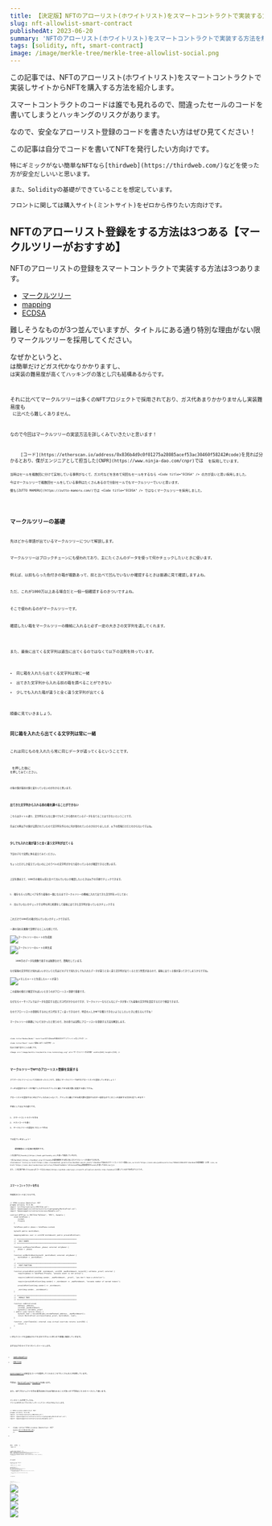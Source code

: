 ```yaml
---
title: 【決定版】NFTのアローリスト(ホワイトリスト)をスマートコントラクトで実装する方法
slug: nft-allowlist-smart-contract
publishedAt: 2023-06-20
summary: 'NFTのアローリスト(ホワイトリスト)をスマートコントラクトで実装する方法を解説する'
tags: [solidity, nft, smart-contract]
image: /image/merkle-tree/merkle-tree-allowlist-social.png
---
```


この記事では、NFTのアローリスト(ホワイトリスト)をスマートコントラクトで実装しサイトからNFTを購入する方法を紹介します。

スマートコントラクトのコードは誰でも見れるので、間違ったセールのコードを書いてしまうと<Bold>ハッキングのリスク</Bold>があります。

なので、安全なアローリスト登録のコードを書きたい方はぜひ見てください！

<AlertCard  title="対象読者">
	この記事は自分でコードを書いてNFTを発行したい方向けです。

	特にギミックがない簡単なNFTなら[thirdweb](https://thirdweb.com/)などを使った方が安全だしいいと思います。

	また、Solidityの基礎ができていることを想定しています。

	フロントに関しては購入サイト(ミントサイト)をゼロから作りたい方向けです。
</AlertCard>

## NFTのアローリスト登録をする方法は3つある【マークルツリーがおすすめ】

NFTのアローリストの登録をスマートコントラクトで実装する方法は3つあります。

- [マークルツリー](https://ja.wikipedia.org/wiki/%E3%83%8F%E3%83%83%E3%82%B7%E3%83%A5%E6%9C%A8)
- [mapping](https://www.tutorialspoint.com/solidity/solidity_mappings.htm)
- [ECDSA](https://zoom-blc.com/what-is-ecdsa)

難しそうなものが3つ並んでいますが、タイトルにある通り特別な理由がない限り<Bold>マークルツリーを採用</Bold>してください。

なぜかというと、<Code title="mapping" /> は簡単だけどガス代かなりかかりますし、<Code title="ECDSA" /> は実装の難易度が高くてハッキングの落とし穴も結構あるからです。

それに比べてマークルツリーは多くのNFTプロジェクトで採用されており、ガス代あまりかかりませんし実装難易度も <Code title="ECDSA" /> に比べたら難しくありません。

なので今回はマークルツリーの実装方法を詳しくみていきたいと思います！

<AlertCard  title="CNPRのECDSAについて">
	[コード](https://etherscan.io/address/0x836b4d9c0f01275a28085acef53ac30460f58242#code)を見れば分かるとおり、僕がエンジニアとして担当した[CNPR](https://www.ninja-dao.com/cnpr)では <Code title="ECDSA" /> を採用しています。

	当時はセールを複数回に分けて実地している事例がなくて、ガス代などを含めて何回もセールをするなら <Code title="ECDSA" /> の方が良いと思い採用しました。

	今はマークルツリーで複数回セールをしている事例はたくさんあるので分割セールでもマークルツリーでいいと思います。

	僕も[ZUTTO MAMORU](https://zutto-mamoru.com/)では <Code title="ECDSA" /> ではなくマークルツリーを採用しました。
</AlertCard>

## マークルツリーの基礎

先ほどから単語が出ているマークルツリーについて解説します。

マークルツリーはブロックチェーンにも使われており、主にたくさんのデータを使って何かチェックしたいときに使います。

例えば、以前もらった色付きの箱が複数あって、前と比べて凹んでいないか確認するときは普通に見て確認しますよね。

ただ、これが1000万以上ある場合だと一個一個確認するのきついですよね。

そこで使われるのがマークルツリーです。

確認したい箱をマークルツリーの機械に入れると必ず一定の大きさの文字列を返してくれます。

<MerkleTreeIntro showBoxData={false}/>

また、最後に出てくる文字列は適当に出てくるのではなくて以下の法則を持っています。

- 同じ箱を入れたら出てくる文字列は常に一緒
- 出てきた文字列から入れる前の箱を調べることができない
- 少しでも入れた箱が違うと全く違う文字列が出てくる

順番に見ていきましょう。

### 同じ箱を入れたら出てくる文字列は常に一緒
これは<Bold>同じものを入れたら常に同じデータが返ってくる</Bold>ということです。

<Code title="change" /> を押した後に <Code title="reset" /> を押してみてください。

<Code title="0x" /> の後の値が最初の値と変わっていないのがわかると思います。

<MerkleTreeIntro/>

### 出てきた文字列から入れる前の箱を調べることができない

こちらはタイトル通り、<Bold>文字列をどんなに調べてもそこから使われているデータを当てることはできない</Bold>ということです。

先ほどの例は下の値が公開されていたので文字列を作るのに何が使われていたのか分かりましたが、以下の情報だけだとわからないですよね。

<MerkleTreeIntro showBoxList={false} showBoxData={false} />

### 少しでも入れた箱が違うと全く違う文字列が出てくる

下記のデモで実際に角を変えてみてください。

ちょっとだけしか変えていないのに上のラベルの文字列がかなり変わっているのが確認できると思います。

<MerkleTreeIntro showChangeRadiusAndWeight={true}/>

上記を踏まえて、1000万の箱を以前と比べて凹んでいないか確認したいときは以下の手順でチェックできます。

1. 箱をもらった時にペアを作り最後の一個になるまでマークルツリーの機械に入れて出てきた文字列をメモしておく

2. 凹んでいないかチェックする時も同じ処理をして最後に出てきた文字列があっているかチェックする

これだけで1000万の箱が凹んでいないかチェックできます。

一連の流れを画像で説明するとこんな感じです。

<Image src="/image/merkle-tree/merkle-tree-generate.svg" alt="マークルツリーのルートの生成図" width={724} height={632} />

<Image src="/image/merkle-tree/merkle-tree-regenerate.svg" alt="マークルツリーのルートの再生成" width={724} height={632} />

<AlertCard variant="warning" title="画像についての注意">
	1000万のデータを画像で表すのは無理なので、簡略化しています。
</AlertCard>

なぜ最後の文字列だけ見ればいいかというと先ほどのデモで見た<Bold>少しでも入れたデータが違うと全く違う文字列が出てくる</Bold>と言う性質があるので、最後に出てくる値が違ってきてしまうからですね。

<Image src="/image/merkle-tree/merkle-tree-regenerate-error.svg" alt="メモしたルートと生成したルートが違う" width={724} height={632} />

この<Bold>最後の値だけ確認すればいい</Bold>と言うのがアローリスト登録で重要です。

なぜならイーサリアムではデータを設定する度にガス代がかかるのですが、マークルツリーならどんなにデータが多くても最後の文字列を設定するだけで検証できます。

なのでアローリストの登録をするのにガス代をすごく安くできるので、特定の人しかNFTを購入できないようにしたいときに使えるんですね！

マークルツリーの基礎について分かったと思うので、次の章では実際にアローリストを登録する方法を解説します。

<AlertCard  title="マークルツリーの用語" variant="pro">
	<Code title="Leaves(Leaf)" text="データをハッシュ化したもの" />

	<Code title="Nodes(Node)" text="LeafまたはNodeを組み合わせてしてハッシュ化したもの" />

	<Code title="Root" text="最後に出てくる文字列" />

	先ほどの図で表すとこんな感じです。

	<Image src="/image/merkle-tree/merkle-tree-terminology.svg" alt="マークルツリーの全体図" width={648} height={526} />
</AlertCard>

## マークルツリーでNFTのアローリスト登録を実装する

さてマークルツリーについて大体わかったところで、実際にマークルツリーでNFTのアローリストを登録していきましょう！

さっきは登録するデータが箱でしたがそれをアドレスと購入できる最大数に変更する感じですね。

アローリストを登録するときはアドレスのみじゃなくて、アドレスと購入できる最大数を登録するのが一般的なのでこの二つを設定する方法を見ていきます！

手順としては以下の通りです。

1. スマートコントラクトを作る
2. テストコードを書く
3. マークルツリーの認証をフロントで作る

では見ていきましょう！

<AlertCard  title="環境構築">
	環境構築はこの記事の範囲外です。

	この記事では[foundry](https://book.getfoundry.sh/)を使って解説していきます。

	一応[hardhat](https://hardhat.org/)とfoundryの環境構築をする際に役に立ちそうなリソースを載せておきます。
	<CustomList list={[<a href="https://dev.classmethod.jp/articles/hardhat-quick-start/">Hardhatで始めるスマートコントラクト開発</a>,<a href="https://zenn.dev/yuk6ra/articles/789d411398c6f9">Hardhatの環境構築（入門）</a>,<a href="https://zenn.dev/razokulover/articles/574eb471e6db1c">EthereumのDapp開発環境のFoundryを使ってみる</a>]}/>

	また、この記事で使ったfoundryのコードは[GitHub](https://github.com/ryuji-orca/nft-allowlist-merkle-tree-foundry)に公開しているので参考までにどうぞ。
</AlertCard>

### スマートコントラクトを作る

完成系のコードはこちらです。

```solidity title="src/nftFree.sol"
// SPDX-License-Identifier: MIT
pragma solidity ^0.8.20;
import "erc721a/contracts//ERC721A.sol";
import "@openzeppelin/contracts/utils/cryptography/MerkleProof.sol";
import "@openzeppelin/contracts/access/Ownable.sol";

contract NFTFree is ERC721A("MyToken", "MTK"), Ownable {
	enum SalePhase {
		Locked,
		Presale
	}

	SalePhase public phase = SalePhase.Locked;

	bytes32 public merkleRoot;

	mapping(address user => uint256 mintAmount) public presaleMintCount;

	// =============================================================
	//   ONLY OWNER
	// =============================================================

	function setPhase(SalePhase _phase) external onlyOwner {
		phase = _phase;
	}

	function setMerkleRoot(bytes32 _merkleRoot) external onlyOwner {
		merkleRoot = _merkleRoot;
	}

	// =============================================================
	//   MINT FUNCTION
	// =============================================================

	function presaleMint(uint256 _mintAmount, uint256 _maxMintAmount, bytes32[] calldata _proof) external {
		require(phase == SalePhase.Presale, "presale event is not active");

		require(isWhitelisted(msg.sender, _maxMintAmount, _proof), "you don't have a whitelist");

		require(presaleMintCount[msg.sender] + _mintAmount <= _maxMintAmount, "exceeds number of earned tokens");

		presaleMintCount[msg.sender] += _mintAmount;

		_mint(msg.sender, _mintAmount);
	}

	// =============================================================
	//   MERKLE TREE
	// =============================================================

	function isWhitelisted(
		address _address,
		uint256 _maxMintAmount,
		bytes32[] calldata _proof
	) public view returns (bool) {
		bytes32 leaf = keccak256(abi.encodePacked(_address, _maxMintAmount));
		return MerkleProof.verifyCalldata(_proof, merkleRoot, leaf);
	}

	function _startTokenId() internal view virtual override returns (uint256) {
		return 1;
	}
}
```

いきなりコードを全部出されても分かりずらいと思うので順番に解説していきます。

まずは以下のライブラリをインストールします。

- [openzeppelin](https://docs.openzeppelin.com/contracts/)
- [ERC721A](https://github.com/chiru-labs/ERC721A)

[openzeppelin](https://www.openzeppelin.com/)は安全なコードを提供してくれるところでたくさんの人が利用しています。

今回は、[MerkleProof](https://docs.openzeppelin.com/contracts/api/utils#MerkleProof)と[Ownable](https://docs.openzeppelin.com/contracts/api/access#Ownable)を使います。

また、NFTプロジェクトを作る場合はERC721Aが使われることが多いので今回はこちらをベースとして使います。

インストールが完了したら、<Code title=".sol"/> ファイルを作りライブラリをインポートしてコードを以下のようにします。

```solidity title="src/nftFree.sol"
// SPDX-License-Identifier: MIT
pragma solidity ^0.8.20;
import "erc721a/contracts//ERC721A.sol";
import "@openzeppelin/contracts/utils/cryptography/MerkleProof.sol";
import "@openzeppelin/contracts/access/Ownable.sol";
```

- <Code title="SPDX-License-Identifier: MIT" text={<a href="https://www.skyarch.net/blog/spdx-license-identifiers-%E3%81%A3%E3%81%A6%E3%81%AA%E3%82%93%E3%81%A0%E3%80%82/" >コードのライセンス</a>} />
- <Code title="pragma solidity" text="バージョン指定" />

次に <Code title="contract"/> を作り <Code title="ERC721A"/> と <Code title="Ownable"/> を継承します。

```solidity title="src/nftFree.sol" {7-12}
// SPDX-License-Identifier: MIT
pragma solidity ^0.8.20;
import "erc721a/contracts//ERC721A.sol";
import "@openzeppelin/contracts/utils/cryptography/MerkleProof.sol";
import "@openzeppelin/contracts/access/Ownable.sol";

contract NFT is ERC721A("MyToken", "MTK"), Ownable {
function _startTokenId() internal view virtual override returns (uint256) {
    return 1;
  }
}
```

<Code title="MyToken" /> がトークン名で <Code title="MTK" /> がシンボル名です。

ERC721AはトークンIDが <Code title="0" /> から始まるので <Code title="1" /> から始まるように変更しています。

これで準備ができたのでセールのコードを追加します。

```solidity title="src/nftFree.sol" {8-10}
// SPDX-License-Identifier: MIT
pragma solidity ^0.8.20;
import "erc721a/contracts//ERC721A.sol";
import "@openzeppelin/contracts/utils/cryptography/MerkleProof.sol";
import "@openzeppelin/contracts/access/Ownable.sol";

contract NFTFree is ERC721A("MyToken", "MTK"), Ownable {
	function presaleMint(uint256 _mintAmount, uint256 _maxMintAmount, bytes32[] calldata _proof) external {
		_mint(msg.sender, _mintAmount);
	}

	function _startTokenId() internal view virtual override returns (uint256) {
		return 1;
	}
}
```
<Code title="presaleMint" /> は3つの引数を受け取ります。

- <Code title="_mintAmount" text="購入する枚数" />
- <Code title="_maxMintAmount" text="最大で購入できる枚数" />
- <Code title="_proof" text="マークルツリー内にデータがあるかどうか調べる" />

その下にERC721Aの <Code title="_mint" /> 関数を設置しています。

これを実行すると購入しようとしている人に〇〇量のNFTが送られます。

ただこれだと誰でも実行できてしまうので、マークルツリーで特定の人しか購入できないようにしていきましょう！

```solidity title="src/nftFree.sol" {8,10-12,15,19-26}
// SPDX-License-Identifier: MIT
pragma solidity ^0.8.20;
import "erc721a/contracts//ERC721A.sol";
import "@openzeppelin/contracts/utils/cryptography/MerkleProof.sol";
import "@openzeppelin/contracts/access/Ownable.sol";

contract NFTFree is ERC721A("MyToken", "MTK"), Ownable {
	bytes32 public merkleRoot;

	function setMerkleRoot(bytes32 _merkleRoot) external onlyOwner {
		merkleRoot = _merkleRoot;
	}

	function presaleMint(uint256 _mintAmount, uint256 _maxMintAmount, bytes32[] calldata _proof) external {
		require(isWhitelisted(msg.sender, _maxMintAmount, _proof), "you don't have a whitelist");
		_mint(msg.sender, _mintAmount);
	}

	function isWhitelisted(
		address _address,
		uint256 _maxMintAmount,
		bytes32[] calldata _proof
	) public view returns (bool) {
		bytes32 leaf = keccak256(abi.encodePacked(_address, _maxMintAmount));
		return MerkleProof.verifyCalldata(_proof, merkleRoot, leaf);
	}

	function _startTokenId() internal view virtual override returns (uint256) {
		return 1;
	}
}
```

<Code title="merkleRoot" /> を誰でも変更できてしまうと悪用されてしまうので <Code title="setMerkleRoot" /> に <Code title="onlyOwner" /> をつけています。

```solidity title="src/nftFree.sol" /onlyOwner/
	function setMerkleRoot(bytes32 _merkleRoot) external onlyOwner {
		merkleRoot = _merkleRoot;
	}
```

<Code title="onlyOwner" /> をつけると関数を実行できるのを<Bold>コントラクトのオーナーのみに制限</Bold>してくれます。

また、 <Code title="presaleMint" /> に <Code title="require" /> を追加して <Code title="isWhitelisted" /> が <Code title="false" /> だったらエラーが出るようにしています。

```solidity title="src/nftFree.sol" {2}
	function presaleMint(uint256 _mintAmount, uint256 _maxMintAmount, bytes32[] calldata _proof) external {
		require(isWhitelisted(msg.sender, _maxMintAmount, _proof), "you don't have a whitelist");
		_mint(msg.sender, _mintAmount);
	}
```

<Code title="isWhitelisted" /> では、ウォレットアドレスと購入できる最大数で <Code title="leaf" /> を作ってマークルツリーの認証をしています。

```solidity title="src/nftFree.sol" 
	function isWhitelisted(
		address _address,
		uint256 _maxMintAmount,
		bytes32[] calldata _proof
	) public view returns (bool) {
		bytes32 leaf = keccak256(abi.encodePacked(_address, _maxMintAmount));
		return MerkleProof.verifyCalldata(_proof, merkleRoot, leaf);
	}
```

結構難しそうなことをしているように見えますが、一個一個見ていきます。

まず、<Code title={<a href="https://docs.soliditylang.org/en/v0.8.11/abi-spec.html" >abi.encodePacked</a>} /> はデータをくっつけて <Code title={<a href="https://wa3.i-3-i.info/word1933.html" >バイト型</a>} /> に変換します。

なぜ、これをやるかというとデータを <Code title="バイト型" /> に変えないと[EVM](https://ethereum.org/ja/developers/docs/evm/)が読み取れないからですね。

<Image src="/image/merkle-tree/abi-encode-packed-compare-group.svg" alt="abi.encodePackedを使う場合と使うわない場合の比較図" width={724} height={341} />

もう少し詳しくいうとEVMがバイトデータを扱うようにできていてそこで使われる <Code title={<a href="https://www.ruckplus-tech.io/blog/web3-1#:~:text=Keccak%2D256%20%E3%81%AF%E3%80%81Ethereum%20%E3%83%96%E3%83%AD%E3%83%83%E3%82%AF,%E3%81%AB%E3%82%88%E3%81%A3%E3%81%A6%E3%83%8F%E3%83%83%E3%82%B7%E3%83%A5%E5%8C%96%E3%81%95%E3%82%8C%E3%81%BE%E3%81%99%E3%80%82" >keccak256</a>} /> の受け付けるデータが <Code title="バイト型" /> だから変換しています。

試しに以下のコードを作って呼び出すとコメントアウトのデータが返ってきます。

```solidity title="src/nftFree.sol"
	//return: 0xf39fd6e51aad88f6f4ce6ab8827279cfffb92266000000000000000000000000000000000000000000000000000000000000000a
	function testAbiEncodePacked() public pure returns (bytes memory) {
		address a = 0xf39Fd6e51aad88F6F4ce6aB8827279cffFb92266;
		uint256 b = 10;
		return abi.encodePacked(a, b);
	}
```

さらに詳しく見たい方はこちらの[abi.encodePacked()の働きを見てみよう](https://qiita.com/Voldemort/items/2d9f01c2a7aaabdcc067)がわかりやすいと思います。


ただ、これだと何のデータを入れたかわかってしまうので <Code title="keccak256" /> で一定の長さの<a href="https://wa3.i-3-i.info/word11949.html" >ハッシュ値</a>に変換します。

まぁ要するに入れたデータをわからないようにして悪いことできないようにしている感じです。

<Image src="/image/merkle-tree/keccak256-not-view.svg" alt="keccak256を使うと元のデータを調べることができない" width={724} height={250} />

前の章のマークルツリーの基礎で説明した<Bold>常に一定の大きさの文字列を返して逆から計算することができない</Bold>というのはこの機能を使っているからです。

試しに先ほどのデータに対して <Code title="keccak256" /> を使ってみるとコメントアウトのデータが返ってきます。

```solidity title="src/nftFree.sol"
	//return: 0x569ab48c70cc15322c9253243aab005d1c64df7c33031cf8dfb5a8ac071d368d
	function testKeccak256AbiEncode() public pure returns (bytes32) {
		address a = 0xf39Fd6e51aad88F6F4ce6aB8827279cffFb92266;
		uint256 b = 10;
		return keccak256(abi.encodePacked(a, b));
	}
```

さっきの文字列に比べてだいぶ短くなったのがわかると思います。

また、Chatgptに値を戻すように指示しても無理ですね。

<Image src="/image/merkle-tree/keccak256-chatgpt.jpg" alt="chatgptに聞いてもkeccak256で生成したデータを復元できない" width={724} height={262} />

ちなみに前の <Code title="0x" /> は文字列が<a href="https://wa3.i-3-i.info/word1610.html" >16進数</a>であることを表しています。

さらに詳しくみたい方はこちらの[Hashing Functions In Solidity Using Keccak256](https://medium.com/0xcode/hashing-functions-in-solidity-using-keccak256-70779ea55bb0)が参考になると思います。

まとめると <Code title="leaf" /> を生成するためにやっていることは以下の通りです。

1. <Code title="_address" /> と <Code title="_maxMintAmount" /> をくっつけて <Code title="バイト型" />にデータを変換
2. それをハッシュ化して一定の長さの文字列に変換

これだけです。

次に、<Code title="MerkleProof.verifyCalldata" /> を見ていきます。

ここでは、3つの引数を受け取って <Code title="root" /> の中にさっき作った <Code title="leaf" /> があるかどうか確認しています。

```solidity title="src/nftFree.sol" /MerkleProof.verifyCalldata(_proof, merkleRoot, leaf)/
	function isWhitelisted(
		address _address,
		uint256 _maxMintAmount,
		bytes32[] calldata _proof
	) public view returns (bool) {
		bytes32 leaf = keccak256(abi.encodePacked(_address, _maxMintAmount));
		return MerkleProof.verifyCalldata(_proof, merkleRoot, leaf);
	}
```

<Code title="leaf" /> が <Code title="root" /> の中にあるかどうか確認するためには、<Code title="leaf" /> と <Code title="proof" /> から <Code title="root" /> をもう一回計算して設定されている <Code title="root" /> と同じかどうか比較します。

```solidity title="MerkleProof.sol"
	function verifyCalldata(bytes32[] calldata proof, bytes32 root, bytes32 leaf) internal pure returns (bool) {
		return processProofCalldata(proof, leaf) == root;
	}
```

例えば、青の箱が <Code title="root" /> の中に含まれているかどうか確認したいときは、水色の枠線のハッシュ値が必要です。

<Image src="/image/merkle-tree/proof-and-leaf-are-required-to-recalculate-root.svg" alt="rootを再計算するにはProofとleafが必要" width={724} height={249} />

<Code title="bytes32[] calldata proof" /> とあるように渡すときはそれらを配列に入れて渡します。

これで特定の人しか購入できないNFTのセールのコントラクトを作ることができました！

```solidity title="NFTFree.sol"
// SPDX-License-Identifier: MIT
pragma solidity ^0.8.20;
import "erc721a/contracts//ERC721A.sol";
import "@openzeppelin/contracts/utils/cryptography/MerkleProof.sol";
import "@openzeppelin/contracts/access/Ownable.sol";

contract NFTFree is ERC721A("MyToken", "MTK"), Ownable {
	bytes32 public merkleRoot;

	function setMerkleRoot(bytes32 _merkleRoot) external onlyOwner {
		merkleRoot = _merkleRoot;
	}

	function presaleMint(uint256 _mintAmount, uint256 _maxMintAmount, bytes32[] calldata _proof) external {
		require(isWhitelisted(msg.sender, _maxMintAmount, _proof), "you don't have a whitelist");
		_mint(msg.sender, _mintAmount);
	}

	function isWhitelisted(
		address _address,
		uint256 _maxMintAmount,
		bytes32[] calldata _proof
	) public view returns (bool) {
		bytes32 leaf = keccak256(abi.encodePacked(_address, _maxMintAmount));
		return MerkleProof.verifyCalldata(_proof, merkleRoot, leaf);
	}

	function _startTokenId() internal view virtual override returns (uint256) {
		return 1;
	}
}
```

ただこのままだとアローリストを登録している人が無制限に購入できてしまうので、もう少しコントラクトにコードを追加します。

```solidity title="NFTFree.sol" {8-11,13,17,23-25,28,32,34}
// SPDX-License-Identifier: MIT
pragma solidity ^0.8.20;
import "erc721a/contracts//ERC721A.sol";
import "@openzeppelin/contracts/utils/cryptography/MerkleProof.sol";
import "@openzeppelin/contracts/access/Ownable.sol";

contract NFTFree is ERC721A("MyToken", "MTK"), Ownable {
	enum SalePhase {
		Locked,
		Presale
	}

	SalePhase public phase = SalePhase.Locked;

	bytes32 public merkleRoot;

	mapping(address user => uint256 mintAmount) public presaleMintCount;

	function setMerkleRoot(bytes32 _merkleRoot) external onlyOwner {
		merkleRoot = _merkleRoot;
	}

	function setPhase(SalePhase _phase) external onlyOwner {
		phase = _phase;
	}

	function presaleMint(uint256 _mintAmount, uint256 _maxMintAmount, bytes32[] calldata _proof) external {
		require(phase == SalePhase.Presale, "presale event is not active");

		require(isWhitelisted(msg.sender, _maxMintAmount, _proof), "you don't have a whitelist");

		require(presaleMintCount[msg.sender] + _mintAmount <= _maxMintAmount, "exceeds number of earned tokens");

		presaleMintCount[msg.sender] += _mintAmount;

		_mint(msg.sender, _mintAmount);
	}

	function isWhitelisted(
		address _address,
		uint256 _maxMintAmount,
		bytes32[] calldata _proof
	) public view returns (bool) {
		bytes32 leaf = keccak256(abi.encodePacked(_address, _maxMintAmount));
		return MerkleProof.verifyCalldata(_proof, merkleRoot, leaf);
	}

	function _startTokenId() internal view virtual override returns (uint256) {
		return 1;
	}
}
```

これでセールの時間にならないと購入できなくて、購入上限に達したらエラーになるようにできました！

<AlertCard  title="有料販売の場合" variant="pro">
	価格をつけて販売する場合は以下のNFTPayableを参考にしてみてください。
</AlertCard>

### テストコードを書く

上記まででコントラクトのコードは完成したのですが、スマートコントラクトの開発は一つのミスが大惨事になる可能性があるので、作るだけじゃなくてテストしないとダメです。

実際スマートコントラクトの開発をする場合、テストコードを書いている時間の方が長くなると思います😓

例えばfoundryの場合は以下のようにテストしていきます。

```solidity title="test/util/MerkleTreeHelper.sol"
// SPDX-License-Identifier: MIT
pragma solidity ^0.8.20;
import "forge-std/Test.sol";
import "murky/Merkle.sol";

abstract contract MerkleTreeHelper is Test, Merkle {
	struct MerkleDataSet {
		address[] accounts;
		uint256[] units;
		bytes32[] leaves;
		bytes32 root;
	}

	function generateMerkleData(
		address[] memory addresses,
		uint256[] memory units
	) public pure returns (bytes32[] memory leaves) {
		leaves = new bytes32[](addresses.length);
		for (uint256 i = 0; i < addresses.length; i++) {
			leaves[i] = keccak256(abi.encodePacked(addresses[i], units[i]));
		}
		return leaves;
	}

	function createMerkleDataset(uint256 size) internal pure returns (MerkleDataSet memory) {
		address[] memory accounts;
		uint256[] memory units;
		bytes32[] memory leaves;
		bytes32 root;
		accounts = new address[](size);
		units = new uint256[](size);

		for (uint256 i = 0; i < accounts.length; i++) {
			accounts[i] = vm.addr(i + 1);
			units[i] = size + i;
		}

		leaves = generateMerkleData(accounts, units);
		root = getRoot(leaves);
		return MerkleDataSet(accounts, units, leaves, root);
	}
}
```

```solidity title="test/NftFree.t.sol"
// SPDX-License-Identifier: MIT
pragma solidity ^0.8.20;
import "src/NftFree.sol";
import "./util/MerkleTreeHelper.sol";

contract NFTFreeTest is MerkleTreeHelper {
	NFTFree public nftContract;

	address public owner;
	MerkleDataSet internal merkleDataset;

	function setUp() public {
		nftContract = new NFTFree();
		merkleDataset = createMerkleDataset(10);
		owner = nftContract.owner();
		vm.startPrank(owner);
		nftContract.setMerkleRoot(merkleDataset.root);
		vm.stopPrank();
	}

	modifier saleStart() {
		vm.startPrank(owner);
		nftContract.setPhase(NFTFree.SalePhase.Presale);
		vm.stopPrank();
		_;
	}

	// =============================================================
	//   UNIT
	// =============================================================

	function testCheckInitValue() public {
		assertEq(nftContract.name(), "MyToken");
		assertEq(nftContract.symbol(), "MTK");
		assertEq(nftContract.owner(), owner);
		assertEq(nftContract.merkleRoot(), merkleDataset.root);
	}

	// access controll
	function testFailtNotOwner() public {
		vm.startPrank(vm.addr(1));
		nftContract.setPhase(NFTFree.SalePhase.Presale);
	}

	// sale
	function testRevertPresaleMintNotStartSale() public {
		bytes32[] memory proof = getProof(merkleDataset.leaves, 0);
		vm.startPrank(vm.addr(1));
		vm.expectRevert("presale event is not active");
		nftContract.presaleMint(10, 10, proof);
	}

	function testRevertPresaleMintNotRoot() external saleStart {
		MerkleDataSet memory anotherMerkleDataset = createMerkleDataset(15);
		vm.startPrank(owner);
		nftContract.setMerkleRoot(anotherMerkleDataset.root);
		vm.stopPrank();
		bytes32[] memory proof = getProof(merkleDataset.leaves, 0);
		vm.startPrank(vm.addr(1));
		vm.expectRevert("you don't have a whitelist");
		nftContract.presaleMint(1, 10, proof);
	}

	function testRevertPresaleMintNotAddress() external saleStart {
		bytes32[] memory proof = getProof(merkleDataset.leaves, 0);
		vm.startPrank(vm.addr(2));
		vm.expectRevert("you don't have a whitelist");
		nftContract.presaleMint(1, 10, proof);
	}

	function testRevertPresaleMintNotProof() external saleStart {
		bytes32[] memory proof = getProof(merkleDataset.leaves, 1);
		vm.startPrank(vm.addr(1));
		vm.expectRevert("you don't have a whitelist");
		nftContract.presaleMint(1, 10, proof);
	}

	function testRevertPresaleMintNotAllowtedAmount() external saleStart {
		bytes32[] memory proof = getProof(merkleDataset.leaves, 0);
		vm.startPrank(vm.addr(1));
		vm.expectRevert("you don't have a whitelist");
		nftContract.presaleMint(1, 15, proof);
	}

	// =============================================================
	//   INTEGRATION
	// =============================================================

	function testSuccessPresaleMint() external saleStart {
		bytes32[] memory proof = getProof(merkleDataset.leaves, 0);
		vm.startPrank(vm.addr(1));
		nftContract.presaleMint(10, 10, proof);
		assertEq(nftContract.balanceOf(vm.addr(1)), 10);

		nftContract.safeTransferFrom(vm.addr(1), vm.addr(2), 1);
		assertEq(nftContract.balanceOf(vm.addr(1)), 9);
		assertEq(nftContract.balanceOf(vm.addr(2)), 1);

		vm.expectRevert("exceeds number of earned tokens");
		nftContract.presaleMint(10, 10, proof);
		vm.stopPrank();
	}
}
```

Solidityでマークルツリーのテストをするために<a href="https://github.com/dmfxyz/murky">Murky</a>というライブラリを使っています。

マークルツリーの生成に必要なものは <Code title="Helper" /> として別のファイルに記載しそれをメインの方で継承してテストしています。

申し訳ないですが、ここでテストのやり方を説明してしまうと記事が膨大になってしまうので、詳しい説明は省かせていただきます🙇‍♂️

また、Hardhatのテストは[ルブライトさん](https://twitter.com/lavulite_eng)の[GitHub](https://github.com/Lavulite/ERC721MultiSale/blob/main/test/SampleERC721MultiSaleByMerkle.ts)が参考になると思います。

テストが完了したら、テストネットにデプロイします。

やり方は以下の記事が参考になると思います。

- [EthereumのDapp開発環境のFoundryを使ってみる](https://zenn.dev/razokulover/articles/574eb471e6db1c)
- [Foundry Deploying our contract](https://book.getfoundry.sh/tutorials/solidity-scripting?highlight=env#deploying-our-contract)
- [Deploying to a live network](https://hardhat.org/tutorial/deploying-to-a-live-network)


<AlertCard  title="このコードを使う場合の注意" variant="warning">
	このコントラクトはあくまで参考です。
	
	使う前に安全かどうか自分でしっかりテストしてください。
</AlertCard>

### マークルツリーの認証をフロントで作る

さてコントラクト側の準備ができたので次はフロント側をやっていきます。

僕は<a href="https://nextjs.org/docs">next.js</a>でサイトを作ることが多いのでこれを使う前提で解説しますが Reactなら問題ないと思います。

また、通常の購入するサイト(ミントサイト)は使い捨てされるので[ハッシュリップス](https://github.com/HashLips/hashlips_nft_minting_dapp)が採用されることが多いのですが、フロントがある程度慣れていると結構使いずらいので僕はプロジェクトでは使っていません。

ただ、フロントがよくわからないまたはサクッと購入するサイトを作りたい方も結構いると思うので、その場合はハッシュリップスで十分だと思います！

ハッシュリップスを使いたい方は[Ninja Dao](https://www.ninja-dao.com/)の[エンジニアサーバー](https://discord.gg/Uf8F3XUw)にある[けいすけさん](https://twitter.com/kei31)が解説されている「しごジェネ」が参考になると思います！

なお、こちらもマークルツリーに焦点を当てたいので、申し訳ないですがフロントの基本的な解説は省かせていただきますので各自の環境でセットアップをお願いします🙏

準備ができたら、マークルツリーに登録するデータを用意します。

おそらくスプレに登録するアドレスと購入できる枚数が記載されたものを共有される場合が多いと思うので、それを以下のように登録します。

```ts title="data/al.ts"
export const alData: [`0x${string}`, number][] = [
  ["0xa3beb3febf6d38b1612784c4aae0dde6786bf8ea", 1],
  ["0xbc8a3f437ac6d96ec7bab8c34ad0b8f26e2c4919", 1],
  ["0xc4704c93c9cd36f3298be1afef8bdc844a19558a", 1],
  ["0xd03509cbe5aefe2e00d0e354dbb6d8735b56592a", 1],
];
```

ここで重要なのが必ず<Bold>ユーザーのアドレスをすべて小文字に変換</Bold>してください。

そうしないとユーザーが購入できないトラブルが起きてしまうので[変換ツール](https://www.lambdatest.com/free-online-tools/text-lowercase)ですべて小文字にしましょう。

次はユーザーがウォレットに接続したらマークルツリーの <Code title="proof" /> を返す仕組みを作ります。

まずは[wagmi](https://wagmi.sh/react/getting-started)をインストールまたはセットアップしましょう！

それに加えて[merkletreejs](https://github.com/merkletreejs/merkletreejs)をインストールします。

完了したらファイルを作りマークルツルーのフックを以下のよう感じで作っていきます。

```ts title="src/util/merkle-tree.ts"
"use client";

import { useAccount } from "wagmi";
import { encodePacked, keccak256, zeroAddress } from "viem";
import MerkleTree from "merkletreejs";
import { alData } from "../../data/al";

const toLowerCaseTyped = <T extends string>(arg: T) => {
  return arg.toLowerCase() as Lowercase<T>;
};

export const useGenerateAlData = () => {
  const { address } = useAccount();
  const lowerAddress = toLowerCaseTyped(address ?? zeroAddress);

	const alAddressData = alData.map((list) => {
    return list[0];
  });

  const addressId = alAddressData.indexOf(lowerAddress);

  const leafNodes = alData.map((data) => {
    return keccak256(
      encodePacked(["address", "uint256"], [data[0], BigInt(data[1])])
    );
  });

  const claimLeafNodes = keccak256(
    encodePacked(
      ["address", "uint256"],
      [lowerAddress, BigInt(addressId === -1 ? 0 : alData[addressId][1])]
    )
  );

  const merkleTree = new MerkleTree(leafNodes, keccak256, { sortPairs: true });
  const localRootHash = merkleTree.getRoot();
  const hexProof = merkleTree.getHexProof(claimLeafNodes) as `0x${string}`[];
  const maxAmount = addressId === -1 ? 0 : alData[addressId][1];
  const verify = merkleTree.verify(hexProof, claimLeafNodes, localRootHash);

  return { hexProof, maxAmount, verify };
};

```

順番に見ていきます。

まずはこちらのコードを追加します。

```ts title="src/util/merkle-tree.ts"
"use client";

import { useAccount } from "wagmi";
import { encodePacked, keccak256, zeroAddress } from "viem";
import MerkleTree from "merkletreejs";
import { alData } from "../../data/al";
```

先頭にある <Code title="use client" /> はNext.jsがアップデートでデフォルトが[サーバーコンポーネント](https://nextjs.org/docs/getting-started/react-essentials)になったのでつけています。

Next.jsを使っていないもしくはpagesで開発している方は不要です。

<a href="https://viem.sh/">viem</a>というライブラリはwagmiがアプデで<a href="https://docs.ethers.org/v5/">ether.js</a>を使うのやめてviemを採用したので使っています。

僕が使ってみた感じだとviemの方が型安全でドキュメントも読みやすいのでこっちの方がいいかなと思います。

詳しくは<a href="https://viem.sh/docs/introduction.html">Why viem</a>を読んでみてください。

その下の <Code title="toLowerCaseTyped" /> は <Code title="toLowerCase" /> したときに <Code title="string型" /> になるのを防ぐための関数です。

```ts title="src/util/merkle-tree.ts"
const toLowerCaseTyped = <T extends string>(arg: T) => {
  return arg.toLowerCase() as Lowercase<T>;
};
```
ここは理解できなくても問題ないので飛ばしてください。

次のコードは取得したアドレスを小文字変換して、alデータからアドレスのみのデータを取得しています。

また、アドレスのみのデータに対して <Code title="indexOf" /> を使い小文字変換したアドレスが何番目にあるか探しています。

```ts title="src/util/merkle-tree.ts"
const { address } = useAccount();

  const lowerAddress = toLowerCaseTyped(address ?? zeroAddress);
  const alAddressData = alData.map((list) => {
    return list[0];
  });

  const addressId = alAddressData.indexOf(lowerAddress);
```

<Code title="indexOf" /> はデータがない場合は <Code title="-1" /> を返します。

次のコードを見ると <Code title="leafNodes" /> と <Code title="claimLeafNodes" /> があると思います。

```ts title="src/util/merkle-tree.ts"
  const leafNodes = alData.map((data) => {
    return keccak256(
      encodePacked(["address", "uint256"], [data[0], BigInt(data[1])])
    );
  });

  const claimLeafNodes = keccak256(
    encodePacked(
      ["address", "uint256"],
      [lowerAddress, BigInt(addressId === -1 ? 0 : alData[addressId][1])]
    )
  );
```

ここでは、マークルツリーの作成に必要な <Code title="leafNodes" /> と検証するデータの <Code title="claimLeafNodes" /> を作成しています。

先ほどのマークルツリーの基礎で説明したようにデータを検証するときは再度マークルツリーのデータをを作成する必要があります。

そして最後のコードを見ていきます。

```ts title="src/util/merkle-tree.ts"
  const merkleTree = new MerkleTree(leafNodes, keccak256, { sortPairs: true });
  const localRootHash = merkleTree.getRoot();
  const hexProof = merkleTree.getHexProof(claimLeafNodes) as `0x${string}`[];
  const maxAmount = addressId === -1 ? 0 : alData[addressId][1];
  const verify = merkleTree.verify(hexProof, claimLeafNodes, localRootHash);

  return { hexProof, maxAmount, verify };
```

こちらでは <Code title="MerkleTree" /> に必要なデータを入れてインスタンスを作成し、そのインスタンスを使い <Code title="rootHash" />、<Code title="hexProof" />、<Code title="verify" /> を作っています。

事前に <Code title="verify" /> することでミスをなくせますし、アローリストに登録されているかどうか判定するために使えます。

もっと厳格にしたい場合はオンチェーンに設定されている <Code title="root" /> を取ってきて <Code title="verify" /> するのもありだと思います！

こんな感じでフックを作成していきます。

あくまで一例なので気になるところがありましたら自分で変えてください。

<AlertCard  title="サーバーサイドでやらなくていいの？">
	マークルツリーは先ほど説明した通りデータを少しでも変更したら最後に出てくるルートも全く違うものになります。

	仮に悪い人がデータをいじったとしてもオンチェーンに設定しているものと違うのでエラーになります。

	なので特にサーバーサイドでやらなくても大丈夫です。

	気になる方はnext.jsの <Code title={<a href="https://nextjs.org/docs/app/building-your-application/routing/router-handlers">Route Handlers</a>} /> などを使いサーバーサイドでやることもできます。

	ここではフックの方が簡単かなと思いこちらを紹介しました。
</AlertCard>

次にオンチェーンのマークルツリーの <Code title="root" /> の設定がまだなのでやりましょう。

<Code title="root" /> はさっき作ったフックに <Code title="console.log" /> を使って調べられます。

```ts title="src/src/util/merkle-tree.ts"
  const localRootHash = merkleTree.getRoot();
  console.log("Root Hash: ", "0x" + localRootHash.toString("hex"));
```
コンソールを確認すると <Code title="root" /> の値が取得できているのが確認できると思います。

それをコピーできたら、[イーサスキャン](https://goerli.etherscan.io/)にデプロイしたコントラクトアドレスを入力して、<Code title="write" /> にある <Code title="setMerkleRoot" /> を呼び出し <Code title="merkleRoot" /> を設定してください。

設定が終わったら <Code title="console.log()" /> は消してください。

次に実際にフロントからコントラクトを呼び出してNFTを購入してみましょう。

フロントからコントラクトを呼び出すにはコントタクトアドレスと[abi](https://solidity-jp.readthedocs.io/ja/latest/abi-spec.html)が必要なのでイーサスキャンからとってきます。

その後フォルダを作りファイルを作成し以下のようにします。

```ts title="src/contract/abi/nftFreeAbi.ts"
  export const NFT_FREE_ABI = [
		// abiをここに入れる
	]
```

```ts title="src/contract/contractConfig.ts"
import { NFT_FREE_ABI } from "./abi/nftFreeAbi";

export const nftFreeConfig = {
  address: "0xE77E2143263807eB84b84ea21eDdB3F076777c83",
  abi: NFT_FREE_ABI,
} as const;
```

これで準備ができました。

あとウォレットの繋ぎ方ですがwagmiの[Connect Wallet](https://wagmi.sh/examples/connect-wallet)にやり方が記載されています。

僕は今回デフォルトで組み込まれているConnectコンポーネントを使いますがアドレスが取れれば大丈夫なので、繋ぎ方は自分の好きなようにしてください。

ウォレットをサイトに繋げるようになったら以下のコードを追加します。

```tsx title="src/app/page.tsx"
"use client";

import { Connect } from "@/components/Connect";
import { nftFreeConfig } from "@/contract/contractConfig";
import { useGenerateAlData } from "@/utils/merkle-tree copy";
import { BaseError, zeroAddress } from "viem";
import {
  useAccount,
  useContractRead,
  useContractWrite,
  useWaitForTransaction,
} from "wagmi";

export default function Page() {
  const { isConnected, address } = useAccount();
  const { hexProof, maxAmount, verify } = useGenerateAlData();

  const { data: phase } = useContractRead({
    ...nftFreeConfig,
    functionName: "phase",
    enabled: Boolean(address),
  });

  const { data: presaleMintCount } = useContractRead({
    ...nftFreeConfig,
    functionName: "presaleMintCount",
    args: [address ?? zeroAddress],
    enabled: Boolean(address),
  });

  const {
    write: writePresaleMint,
    data: presaleMintData,
    error: presaleMintError,
    isLoading: isPresaleMintLoading,
    isError: isPresaleMintError,
  } = useContractWrite({
    ...nftFreeConfig,
    functionName: "presaleMint",
  });

  const { isLoading: isPresaleMintPending, isSuccess: isPresaleMintSuccess } =
    useWaitForTransaction({
      hash: presaleMintData?.hash,
    });

  const presaleMint = () => {
    if (typeof presaleMintCount === "undefined") {
      return;
    }

    const claimAmount = Math.max(maxAmount - Number(presaleMintCount), 0);
    writePresaleMint({
      args: [BigInt(claimAmount), BigInt(maxAmount), hexProof ?? []],
    });
  };

  return (
    <div>
      <h1>NFT購入サイト</h1>
      <Connect />
      {!isConnected ? (
        <p>connect wallet</p>
      ) : phase === 0 ? (
        <p>セールが開始されていません</p>
      ) : !verify ? (
        <p>アローリストに登録されていません</p>
      ) : isPresaleMintSuccess ? (
        <p>成功しました！</p>
      ) : typeof presaleMintCount != "undefined" &&
        maxAmount - Number(presaleMintCount) <= 0 ? (
          <p>購入できる上限に到達しました</p>
      ) : (
        <div>
          <button
            onClick={presaleMint}
            disabled={isPresaleMintLoading || isPresaleMintPending}
          >
            購入する
          </button>
          {isPresaleMintLoading && <div>ウォレットのチェック中...</div>}
          {isPresaleMintPending && <div>トランザクション送信中...</div>}
          {isPresaleMintError && (
            <div>{(presaleMintError as BaseError)?.shortMessage}</div>
          )}
        </div>
      )}
    </div>
  );
}

```

上記はフロントの最適限のコードです。

サイトを見てみると「セールが開始されていません」となっていると思いますが、これは <Code title="phase" /> が <Code title="0" /> だからですね。

イーサスキャンの <Code title="write" /> から <Code title="setPhase" /> を呼び出し <Code title="1" /> に変更しておきましょう。

<AlertCard  title="phaseの注意" variant="warning">
	実際に販売するときは <Code title="phase" /> の変更を直前までしないでください。
</AlertCard>

そうすると購入するボタンが出てくると思います。

ボタンを押すとメタマスクが立ち上がると思いますので実際にトランザクションを送って見てください。

少し経つとトランザクションが成功すると思います！

これでアローリストに登録した人しか購入できないスマートコントラクトの構築とフロントを作ることができました！

<AlertCard  title="コードの注意" variant="warning">
	有料販売や購入枚数を選べるようにしたい場合は別途コードを変更する必要があるので注意してください。
</AlertCard>

## Bonus: NFTプロジェクトを作るときにかかる費用

お金がかかる主な部分は以下の二つだと思います。

- デプロイ
- 関数操作

ブロックチェーン見ればわかるので、参考までに僕が担当したプロジェクトのデプロイ費用を掲載いたします。

<CustomTable heads={["プロジェクト", "デプロイ費用"]} data={[["ZUTTO MAMORU", "0.3593 ETH"],["CNPR","0.0284 ETH"]]}  />

これに加えてエアドロや他の関数の操作もするので、僕の場合は余裕を持って <Code title="0.5~1ETH" /> をファウンダーの方からもらうことが多いです。

ただ、規模やすることによって金額も大きく変わるので参考までにです。

hardhatやfoundryならおおよそのかかるガス代を事前に見れるので、それを参考にするといいと思います！

ちなみに <Code title="mapping" /> でアローリスト登録しようとする場合は、普通に <Code title="1ETH" /> 以上かかったりするので、マークルツリーに感謝ですね。

## まとめ

マークルツリーを使えばアローリストを登録するのにガス代をかけず安全にセールをすることができます。

この記事がこれからNFTのセールをするエンジニアの方の参考になれば幸いです。

もし参考になったという方がいましたら、ブクマかTwitterなどでシェアしていただけると嬉しいです。

また、NFTプロジェクトを立ち上げたいなどでブロックチェーンエンジニアをお探しでしたら<a href="https://twitter.com/orca48691">DM</a>か<a href="mailto:ryuji48691771@gmail.com">メール</a>していただければご相談に乗りますのでお気軽に送っていただければと思います！
